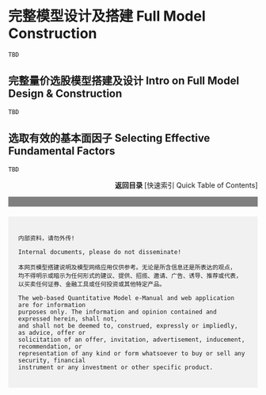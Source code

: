 # 完整模型设计及搭建 Full Model Construction 

`TBD`

## 完整量价选股模型搭建及设计 Intro on Full Model Design & Construction 

`TBD`

## 选取有效的基本面因子 Selecting Effective Fundamental Factors 

`TBD`



<div style="text-align: right;">
**返回目录  **[快速索引 Quick Table of Contents] 
</div>




<!-- Disclaimer section with a gray bar -->
<div style="width: 100%; height: 20px; background-color: grey;"></div>

<!-- Disclaimer Text -->
<div style="padding: 20px; margin-top: 20px; background-color: #f1f1f1;">
    内部资料，请勿外传! 

    Internal documents, please do not disseminate! 

    本网页模型搭建说明及模型网络应用仅供参考。无论是所含信息还是所表达的观点，
    均不得明示或暗示为任何形式的建议、提供、招揽、邀请、广告、诱导、推荐或代表，
    以买卖任何证券、金融工具或任何投资或其他特定产品。

    The web-based Quantitative Model e-Manual and web application are for information
    purposes only. The information and opinion contained and expressed herein, shall not,
    and shall not be deemed to, construed, expressly or impliedly, as advice, offer or
    solicitation of an offer, invitation, advertisement, inducement, recommendation, or
    representation of any kind or form whatsoever to buy or sell any security, financial
    instrument or any investment or other specific product.
</div>







